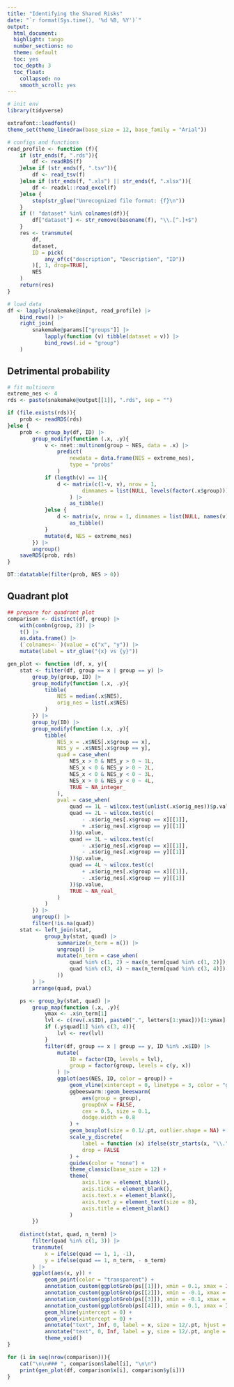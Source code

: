 ```yaml
---
title: "Identifying the Shared Risks"
date: "`r format(Sys.time(), '%d %B, %Y')`"
output:
  html_document:
  highlight: tango
  number_sections: no
  theme: default
  toc: yes
  toc_depth: 3
  toc_float:
    collapsed: no
    smooth_scroll: yes
---
```


```r
# init env
library(tidyverse)

extrafont::loadfonts()
theme_set(theme_linedraw(base_size = 12, base_family = "Arial"))
```

```r
# configs and functions
read_profile <- function (f){
    if (str_ends(f, ".rds")){
        df <- readRDS(f)
    }else if (str_ends(f, ".tsv")){
        df <- read_tsv(f)
    }else if (str_ends(f, ".xls") || str_ends(f, ".xlsx")){
        df <- readxl::read_excel(f)
    }else {
        stop(str_glue("Unrecognized file format: {f}\n"))
    }
    if (! "dataset" %in% colnames(df)){
        df["dataset"] <- str_remove(basename(f), "\\.[^.]+$")
    }
    res <- transmute(
        df, 
        dataset, 
        ID = pick(
            any_of(c("description", "Description", "ID"))
        )[, 1, drop=TRUE],
        NES
    )
    return(res)
}
```

```r
# load data
df <- lapply(snakemake@input, read_profile) |>
    bind_rows() |>
    right_join(
        snakemake@params[["groups"]] |>
            lapply(function (v) tibble(dataset = v)) |>
            bind_rows(.id = "group")
    )
```

## Detrimental probability
```r
# fit multinorm
extreme_nes <- 4
rds <- paste(snakemake@output[[1]], ".rds", sep = "")

if (file.exists(rds)){
    prob <- readRDS(rds)
}else {
    prob <- group_by(df, ID) |>
        group_modify(function (.x, .y){
            v <- nnet::multinom(group ~ NES, data = .x) |>
                predict(
                    newdata = data.frame(NES = extreme_nes),
                    type = "probs"
                )
            if (length(v) == 1){
                d <- matrix(c(1-v, v), nrow = 1, 
                        dimnames = list(NULL, levels(factor(.x$group)))
                    ) |>
                    as_tibble()
            }else {
                d <- matrix(v, nrow = 1, dimnames = list(NULL, names(v))) |>
                    as_tibble()
            }
            mutate(d, NES = extreme_nes)
        }) |>
        ungroup()
    saveRDS(prob, rds)
}

DT::datatable(filter(prob, NES > 0))
```

## Quadrant plot {.tabset}
```r
## prepare for quadrant plot
comparison <- distinct(df, group) |>
    with(combn(group, 2)) |>
    t() |>
    as.data.frame() |>
    (`colnames<-`)(value = c("x", "y")) |>
    mutate(label = str_glue("{x} vs {y}"))

gen_plot <- function (df, x, y){
    stat <- filter(df, group == x | group == y) |>
        group_by(group, ID) |>
        group_modify(function (.x, .y){
            tibble(
                NES = median(.x$NES),
                orig_nes = list(.x$NES)
            )
        }) |>
        group_by(ID) |>
        group_modify(function (.x, .y){
            tibble(
                NES_x = .x$NES[.x$group == x],
                NES_y = .x$NES[.x$group == y],
                quad = case_when(
                    NES_x > 0 & NES_y > 0 ~ 1L,
                    NES_x < 0 & NES_y > 0 ~ 2L,
                    NES_x < 0 & NES_y < 0 ~ 3L,
                    NES_x > 0 & NES_y < 0 ~ 4L,
                    TRUE ~ NA_integer_
                ),
                pval = case_when(
                    quad == 1L ~ wilcox.test(unlist(.x$orig_nes))$p.value,
                    quad == 2L ~ wilcox.test(c(
                        - .x$orig_nes[.x$group == x][[1]],
                        + .x$orig_nes[.x$group == y][[1]]
                    ))$p.value,
                    quad == 3L ~ wilcox.test(c(
                        - .x$orig_nes[.x$group == x][[1]],
                        - .x$orig_nes[.x$group == y][[1]]
                    ))$p.value,
                    quad == 4L ~ wilcox.test(c(
                        + .x$orig_nes[.x$group == x][[1]],
                        - .x$orig_nes[.x$group == y][[1]]
                    ))$p.value,
                    TRUE ~ NA_real_
                )
            )
        }) |>
        ungroup() |>
        filter(!is.na(quad))
    stat <- left_join(stat,
            group_by(stat, quad) |>
                summarize(n_term = n()) |>
                ungroup() |>
                mutate(n_term = case_when(
                    quad %in% c(1, 2) ~ max(n_term[quad %in% c(1, 2)]),
                    quad %in% c(3, 4) ~ max(n_term[quad %in% c(3, 4)])
                ))
        ) |>
        arrange(quad, pval)

    ps <- group_by(stat, quad) |>
        group_map(function (.x, .y){
            ymax <- .x$n_term[1]
            lvl <- c(rev(.x$ID), paste0(".", letters[1:ymax]))[1:ymax]
            if (.y$quad[1] %in% c(3, 4)){
                lvl <- rev(lvl)
            }
            filter(df, group == x | group == y, ID %in% .x$ID) |>
                mutate(
                    ID = factor(ID, levels = lvl),
                    group = factor(group, levels = c(y, x))
                ) |>
                ggplot(aes(NES, ID, color = group)) +
                    geom_vline(xintercept = 0, linetype = 3, color = "gray") +
                    ggbeeswarm::geom_beeswarm(
                        aes(group = group), 
                        groupOnX = FALSE, 
                        cex = 0.5, size = 0.1,
                        dodge.width = 0.8
                    ) +
                    geom_boxplot(size = 0.1/.pt, outlier.shape = NA) +
                    scale_y_discrete(
                        label = function (x) ifelse(str_starts(x, "\\."), "", x),
                        drop = FALSE
                    ) +
                    guides(color = "none") +
                    theme_classic(base_size = 12) +
                    theme(
                        axis.line = element_blank(),
                        axis.ticks = element_blank(),
                        axis.text.x = element_blank(),
                        axis.text.y = element_text(size = 8),
                        axis.title = element_blank()
                    )
        })
    
    distinct(stat, quad, n_term) |>
        filter(quad %in% c(1, 3)) |>
        transmute(
            x = ifelse(quad == 1, 1, -1),
            y = ifelse(quad == 1, n_term, - n_term)
        ) |>
        ggplot(aes(x, y)) +
            geom_point(color = "transparent") +
            annotation_custom(ggplotGrob(ps[[1]]), xmin = 0.1, xmax = Inf, ymin = 0.1, ymax = Inf) +
            annotation_custom(ggplotGrob(ps[[2]]), xmin = -0.1, xmax = -Inf, ymin = 0.1, ymax = Inf) +
            annotation_custom(ggplotGrob(ps[[3]]), xmin = -0.1, xmax = -Inf, ymin = -0.1, ymax = -Inf) +
            annotation_custom(ggplotGrob(ps[[4]]), xmin = 0.1, xmax = Inf, ymin = -0.1, ymax = -Inf) +
            geom_hline(yintercept = 0) +
            geom_vline(xintercept = 0) +
            annotate("text", Inf, 0, label = x, size = 12/.pt, hjust = 1, vjust = 1) +
            annotate("text", 0, Inf, label = y, size = 12/.pt, angle = 90, hjust = 1, vjust = 1) +
            theme_void()
}
```
```r
for (i in seq(nrow(comparison))){
    cat("\n\n### ", comparison$label[i], "\n\n")
    print(gen_plot(df, comparison$x[i], comparison$y[i]))
}
```
